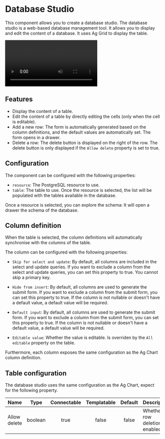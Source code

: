 
# Database Studio

This component allows you to create a database studio. The database studio is a web-based database management tool. It allows you to display and edit the content of a database. It uses Ag Grid to display the table.

<video
	className="border-2 rounded-xl object-cover w-full h-full dark:border-gray-800"
	controls
	src="/videos/database_studio.mp4"
/>

## Features

- Display the content of a table.
- Edit the content of a table by directly editing the cells (only when the cell is editable).
- Add a new row: The form is automatically generated based on the column definitions, and the default values are automatically set. The form opens in a drawer.
- Delete a row: The delete button is displayed on the right of the row. The delete button is only displayed if the `Allow delete` property is set to true.

## Configuration

The component can be configured with the following properties:

- `resource`: The PostgreSQL resource to use.
- `table`: The table to use. Once the resource is selected, the list will be populated with the tables available in the database.

Once a resource is selected, you can explore the schema: It will open a drawer the schema of the database.

## Column definition

When the table is selected, the column definitions will automatically synchronise with the columns of the table.

The column can be configured with the following properties:

- `Skip for select and update`: By default, all columns are included in the select and update queries. If you want to exclude a column from the select and update queries, you can set this property to true. You cannot skip a primary key.

- `Hide from insert`: By default, all columns are used to generate the submit form. If you want to exclude a column from the submit form, you can set this property to true. If the column is not nullable or doesn't have a default value, a default value will be required.

- `Default input`: By default, all columns are used to generate the submit form. If you want to exclude a column from the submit form, you can set this property to true. If the column is not nullable or doesn't have a default value, a default value will be required.

- `Editable value`: Whether the value is editable. Is overriden by the `All editable` property on the table.

Furthermore, each column exposes the same configuration as the Ag Chart column definition.

<div className="grid grid-cols-2 gap-6 mb-4">
	<DocCard
		title="Ag Grid column definition"
		description="In this guide, learn how to configure the column definitions"
		href="/docs/misc/guides/aggrid_table#column-definition"
	/>
	<DocCard
		title="Ag Grid"
		description="Learn how to use the Ag Grid table"
		href="/docs/apps/app_configuration_settings/aggrid_table"
	/>
</div>

## Table configuration

The database studio uses the same configuration as the Ag Chart, expect for the following property.

| Name         |  Type   | Connectable | Templatable | Default | Description                     |
| ------------ | :-----: | :---------: | :---------: | :-----: | ------------------------------- |
| Allow delete | boolean |    true     |    false    |  false  | Whether row deletion is enabled |

<div className="grid grid-cols-2 gap-6 mb-4">
	<DocCard
		title="Ag Grid"
		description="Learn how to use the Ag Grid table"
		href="/docs/apps/app_configuration_settings/aggrid_table"
	/>
</div>
